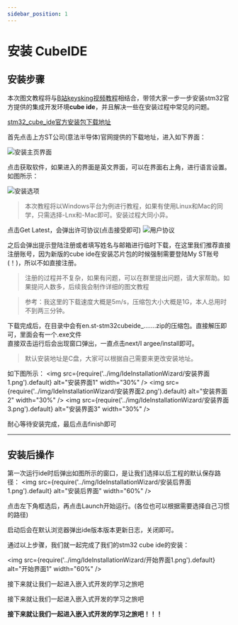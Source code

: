 ```yaml
---
sidebar_position: 1
---
```


# 安装 CubeIDE 

## 安装步骤

本次图文教程将与[B站keysking视频教程](https://www.bilibili.com/video/BV1HM411b78E "好看的很!!")相结合，带领大家一步一步安装stm32官方提供的集成开发环境**cube ide**，并且解决一些在安装过程中常见的问题。

[stm32_cube_ide官方安装包下载地址](https://www.st.com/zh/development-tools/stm32cubeide.html)

首先点击上方ST公司(意法半导体)官网提供的下载地址，进入如下界面：

![安装主页界面](../img/IdeInstallationWizard/下载主页界面.png)

点击获取软件，如果进入的界面是英文界面，可以在界面右上角，进行语言设置。  
如图所示：

![安装选项](../img/IdeInstallationWizard/安装选项.png)

> 本次教程将以Windows平台为例进行教程，如果有使用Linux和Mac的同学，只需选择-Lnx和-Mac即可。安装过程大同小异。

点击Get Latest，会弹出许可协议(点击接受即可)
![用户协议](../img/IdeInstallationWizard/用户协议.png)

之后会弹出提示登陆注册或者填写姓名与邮箱进行临时下载，在这里我们推荐直接注册账号，因为新版的cube ide在安装芯片包的时候强制需要登陆My ST账号(！)，所以不如直接注册。
> 注册的过程并不复杂，如果有问题，可以在群里提出问题，请大家帮助。如果提问人数多，后续我会制作详细的图文教程

> 参考：我这里的下载速度大概是5m/s，压缩包大小大概是1G，本人总用时不到两三分钟。

下载完成后，在目录中会有en.st-stm32cubeide_…….zip的压缩包。直接解压即可，里面会有一个.exe文件  
直接双击运行后会出现窗口弹出，一直点击next/I argee/install即可。  

> 默认安装地址是C盘，大家可以根据自己需要来更改安装地址。

如下图所示：
<img src={require('../img/IdeInstallationWizard/安装界面1.png').default} alt="安装界面1" width="30%" />
<img src={require('../img/IdeInstallationWizard/安装界面2.png').default} alt="安装界面2" width="30%" />
<img src={require('../img/IdeInstallationWizard/安装界面3.png').default} alt="安装界面3" width="30%" />

耐心等待安装完成，最后点击finish即可

---

## 安装后操作

第一次运行ide时后弹出如图所示的窗口，是让我们选择以后工程的默认保存路径：
<img src={require('../img/IdeInstallationWizard/安装后界面1.png').default} alt="安装后界面" width="60%" />  

点击左下角框选后，再点击Launch开始运行。(各位也可以根据需要选择自己习惯的路径)

启动后会在默认浏览器弹出ide版本版本更新日志，关闭即可。

通过以上步骤，我们就一起完成了我们的stm32 cube ide的安装：

<img src={require('../img/IdeInstallationWizard/开始界面1.png').default} alt="开始界面1" width="60%" />

接下来就让我们一起进入嵌入式开发的学习之旅吧

接下来就让我们一起进入嵌入式开发的学习之旅吧

**接下来就让我们一起进入嵌入式开发的学习之旅吧！！！**






